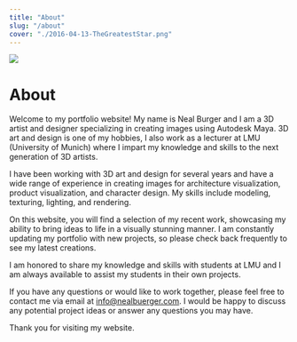 ```yaml
---
title: "About"
slug: "/about"
cover: "./2016-04-13-TheGreatestStar.png"
---
```


![](./static/2016-04-13-TheGreatestStar.png)


# About
Welcome to my portfolio website! My name is Neal Burger and I am a 3D artist and designer specializing in creating images using Autodesk Maya. 3D art and design is one of my hobbies, I also work as a lecturer at LMU (University of Munich) where I impart my knowledge and skills to the next generation of 3D artists.

I have been working with 3D art and design for several years and have a wide range of experience in creating images for architecture visualization, product visualization, and character design. My skills include modeling, texturing, lighting, and rendering.

On this website, you will find a selection of my recent work, showcasing my ability to bring ideas to life in a visually stunning manner. I am constantly updating my portfolio with new projects, so please check back frequently to see my latest creations.

I am honored to share my knowledge and skills with students at LMU and I am always available to assist my students in their own projects.

If you have any questions or would like to work together, please feel free to contact me via email at info@nealbuerger.com. I would be happy to discuss any potential project ideas or answer any questions you may have.

Thank you for visiting my website.